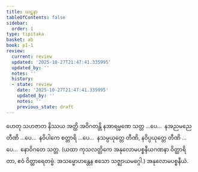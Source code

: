 ```yaml
---
title: ဃဋနာ
tableOfContents: false
sidebar:
  order: 1
type: tipitaka
basket: ab
book: p1-1
review:
  current: review
  updated: '2025-10-27T21:47:41.335995'
  updated_by: ''
  notes: ''
  history:
  - state: review
    date: '2025-10-27T21:47:41.335995'
    updated_by: ''
    notes: ''
    previous_state: draft
---
```



<ReviewStatus review={frontmatter.review} showDetails={true} />

<HypothesisAnnotation frontmatter={frontmatter} />

<DynamicBreadcrumb />

<Paragraph number="2429" book="p1-1">
ဟေတု သဟဇာတ နိဿယ အတ္ထိ အဝိဂတန္တိ နအာရမ္မဏေ သတ္တ …ပေ…  နအညမညေ တီဏိ …ပေ…  နဝိပါကေ စတ္တာရိ …ပေ…  နသမ္ပယုတ္တေ တီဏိ, နဝိပ္ပယုတ္တေ တီဏိ …ပေ…  နောဝိဂတေ သတ္တ.
</Paragraph>

<Paragraph number="2430" book="p1-1">
(ယထာ ကုသလတ္တိကေ အနုလောမပစ္စနီယဂဏနာ ဝိတ္ထာရိတာ, ဧဝံ ဝိတ္ထာရေတဗ္ဗံ. အသမ္မောဟန္တေန ဧသော သဇ္ဈာယမဂ္ဂေါ.)

</Paragraph>

<Paragraph number="2431" type="center" book="p1-1">
အနုလောမပစ္စနီယံ.
</Paragraph>
